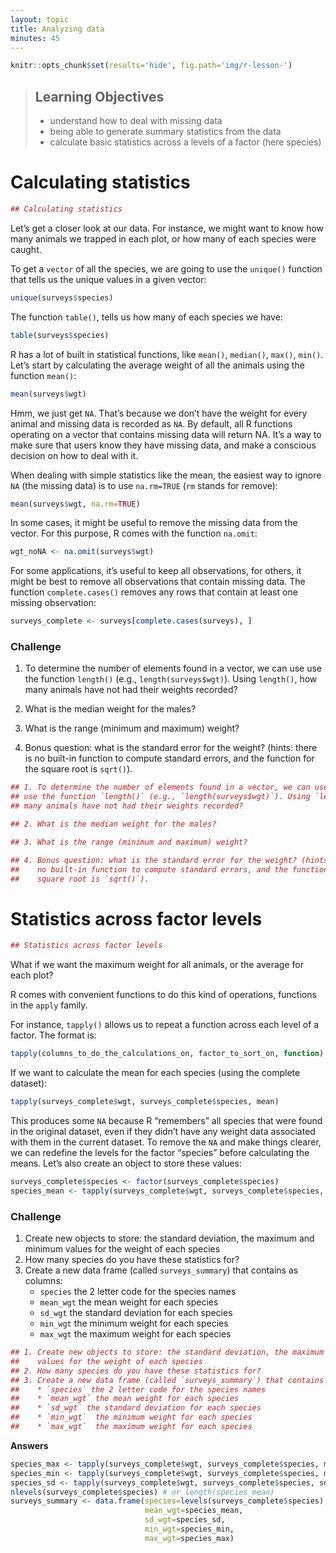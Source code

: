 ```yaml
---
layout: topic
title: Analyzing data
minutes: 45
---
```


```r
knitr::opts_chunk$set(results='hide', fig.path='img/r-lesson-')
```

> ## Learning Objectives
>
> * understand how to deal with missing data
> * being able to generate summary statistics from the data
> * calculate basic statistics across a levels of a factor (here species)


# Calculating statistics

```r
## Calculating statistics
```

Let's get a closer look at our data. For instance, we might want to know how
many animals we trapped in each plot, or how many of each species were caught.

To get a `vector` of all the species, we are going to use the `unique()`
function that tells us the unique values in a given vector:

```r
unique(surveys$species)
```

The function `table()`, tells us how many of each species we have:

```r
table(surveys$species)
```

R has a lot of built in statistical functions, like `mean()`, `median()`,
`max()`, `min()`. Let's start by calculating the average weight of all the
animals using the function `mean()`:

```r
mean(surveys$wgt)
```

Hmm, we just get `NA`. That's because we don't have the weight for every animal
and missing data is recorded as `NA`. By default, all R functions operating on a
vector that contains missing data will return NA. It's a way to make sure that
users know they have missing data, and make a conscious decision on how to deal
with it.

When dealing with simple statistics like the mean, the easiest way to ignore
`NA` (the missing data) is to use `na.rm=TRUE` (`rm` stands for remove):

```r
mean(surveys$wgt, na.rm=TRUE)
```

In some cases, it might be useful to remove the missing data from the
vector. For this purpose, R comes with the function `na.omit`:

```r
wgt_noNA <- na.omit(surveys$wgt)
```

For some applications, it's useful to keep all observations, for others, it
might be best to remove all observations that contain missing data. The function
`complete.cases()` removes any rows that contain at least one missing
observation:

```r
surveys_complete <- surveys[complete.cases(surveys), ]
```

<!--- need to cover negation, and vector operations for this...
If you want to remove only the observations that are missing data for one
variable, you can use the function `is.na()`. For instance, to create a new
dataset that only contains individuals that have been weighted:

```r
surveys_with_weights <- surveys[!is.na(surveys$weight), ]
```
--->

### Challenge

1. To determine the number of elements found in a vector, we can use
use the function `length()` (e.g., `length(surveys$wgt)`). Using `length()`, how
many animals have not had their weights recorded?

1. What is the median weight for the males?

1. What is the range (minimum and maximum) weight?

1. Bonus question: what is the standard error for the weight? (hints: there is
   no built-in function to compute standard errors, and the function for the
   square root is `sqrt()`).

```r
## 1. To determine the number of elements found in a vector, we can use
## use the function `length()` (e.g., `length(surveys$wgt)`). Using `length()`, how
## many animals have not had their weights recorded?

## 2. What is the median weight for the males?

## 3. What is the range (minimum and maximum) weight?

## 4. Bonus question: what is the standard error for the weight? (hints: there is
##    no built-in function to compute standard errors, and the function for the
##    square root is `sqrt()`).
```

# Statistics across factor levels

```r
## Statistics across factor levels
```

What if we want the maximum weight for all animals, or the average for each
plot?

R comes with convenient functions to do this kind of operations, functions in
the `apply` family.

For instance, `tapply()` allows us to repeat a function across each level of a
factor. The format is:

```r
tapply(columns_to_do_the_calculations_on, factor_to_sort_on, function)
```

If we want to calculate the mean for each species (using the complete dataset):

```r
tapply(surveys_complete$wgt, surveys_complete$species, mean)
```

This produces some `NA` because R "remembers" all species that were found in the
original dataset, even if they didn't have any weight data associated with them
in the current dataset. To remove the `NA` and make things clearer, we can
redefine the levels for the factor "species" before calculating the means. Let's
also create an object to store these values:

```r
surveys_complete$species <- factor(surveys_complete$species)
species_mean <- tapply(surveys_complete$wgt, surveys_complete$species, mean)
```

### Challenge

1. Create new objects to store: the standard deviation, the maximum and minimum
   values for the weight of each species
1. How many species do you have these statistics for?
1. Create a new data frame (called `surveys_summary`) that contains as columns:
   * `species` the 2 letter code for the species names
   * `mean_wgt` the mean weight for each species
   * `sd_wgt` the standard deviation for each species
   * `min_wgt`  the minimum weight for each species
   * `max_wgt`  the maximum weight for each species

```r
## 1. Create new objects to store: the standard deviation, the maximum and minimum
##    values for the weight of each species
## 2. How many species do you have these statistics for?
## 3. Create a new data frame (called `surveys_summary`) that contains as columns:
##    * `species` the 2 letter code for the species names
##    * `mean_wgt` the mean weight for each species
##    * `sd_wgt` the standard deviation for each species
##    * `min_wgt`  the minimum weight for each species
##    * `max_wgt`  the maximum weight for each species
```

**Answers**

```r
species_max <- tapply(surveys_complete$wgt, surveys_complete$species, max)
species_min <- tapply(surveys_complete$wgt, surveys_complete$species, min)
species_sd <- tapply(surveys_complete$wgt, surveys_complete$species, sd)
nlevels(surveys_complete$species) # or length(species_mean)
surveys_summary <- data.frame(species=levels(surveys_complete$species),
                              mean_wgt=species_mean,
                              sd_wgt=species_sd,
                              min_wgt=species_min,
                              max_wgt=species_max)
```
